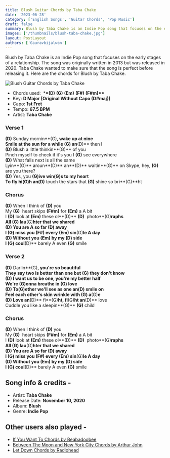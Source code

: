 ```yaml
---
title: Blush Guitar Chords by Taba Chake
date: '2023-06-28'
category: ['English Songs', 'Guitar Chords', 'Pop Music']
draft: false
summary: Blush by Taba Chake is an Indie Pop song that focuses on the early stages of a relationship. The song was originally written in 2013 but was released in 2020. Taba Chake wanted to make sure that the song is perfect before releasing it. Here the chords for Blush by Taba Chake.
images: ['/thumbnails/blush-taba-chake.jpg']
layout: PostLayout
authors: ['Gauravbijalwan']
---
```


Blush by Taba Chake is an Indie Pop song that focuses on the early stages of a relationship. The song was originally written in 2013 but was released in 2020. Taba Chake wanted to make sure that the song is perfect before releasing it. Here are the chords for Blush by Taba Chake.

![Blush Guitar Chords by Taba Chake](/thumbnails/blush-taba-chake.jpg)

- Chords used:  \***\*(D)** **(G)** **(Em)** **(F#)** **(F#m)\*\***
- Key: **D Major \[Original Without Capo **(D#maj)**\]**
- Capo: **1st Fret**
- Tempo: **67.5 BPM**
- Artist: **Taba Chake**

### Verse 1

**(D)** Sunday mornin**(G)**, wake up at nine\
Smile at the sun for a while **(G)** an**(D)** then I\
**(D)** Blush a little thinkin**(G)** of you\
Pinch myself to check if it's you I **(G)** see everywhere\
**(D)** What falls next is all the same\
Lyin**(G)** aroun**(D)** an**(D)** waitin**(G)** on Skype, hey, **(G)** are you there?\
**(D)** Yes, you **(G)**ive win**(G)**s to my heart\
To fly hi**(G)**h an**(D)** touch the stars that **(G)** shine so bri**(G)**ht

### Chorus

**(D)** When I think of **(D)** you\
My **(G)**  heart skips **(F#m)** for **(Em)** a A bit\
I **(D)** look at **(Em)** these ol**(D)** **(D)**  photo**(G)**raphs\
All **(G)** lau**(G)**hter that we shared\
**(D)** You are A so far **(D)** away\
I **(G)** miss you **(F#)** every **(Em)** sin**(G)**le A day\
**(D)** Without you **(Em)** by my **(D)** side\
I **(G)** coul**(D)** barely A even **(G)** smile

### Verse 2

**(D)** Darlin**(G)**, you're so beautiful\
They say two is better than one but **(G)** they don't know\
**(D)** I want us to be one, you're my better half\
We're **(G)**onna breathe in **(G)** love\
**(D)** To**(G)**ether we'll see as one an**(D)** smile on\
Feel each other's skin wrinkle with **(G)** a**(G)**e\
**(D)** Love an**(D)** fi**(G)**ht, fi**(G)**ht an**(D)** love\
Cuddle you like a sleepin**(G)** **(G)** child

### Chorus

**(D)** When I think of **(D)** you\
My **(G)**  heart skips **(F#m)** for **(Em)** a A bit\
I **(D)** look at **(Em)** these ol**(D)** **(D)**  photo**(G)**raphs\
All **(G)** lau**(G)**hter that we shared\
**(D)** You are A so far **(D)** away\
I **(G)** miss you **(F#)** every **(Em)** sin**(G)**le A day\
**(D)** Without you **(Em)** by my **(D)** side\
I **(G)** coul**(D)** barely A even **(G)** smile

## Song info & credits -

- Artist: **Taba Chake**
- Release Date: **November 10, 2020**
- Album: **Blush**
- Genre: **Indie Pop**

## Other users also played -

- [If You Want To Chords by Beabadoobee](https://www.chordsco.com/chords/if-you-want-to-chords-by-beabadoobee)
- [Between The Moon and New York City Chords by Arthur John](https://www.chordsco.com/chords/between-the-moon-and-new-york-city-chords-by-arthur-john)
- [Let Down Chords by Radiohead](https://www.chordsco.com/chords/let-down-chords-by-radiohead)
